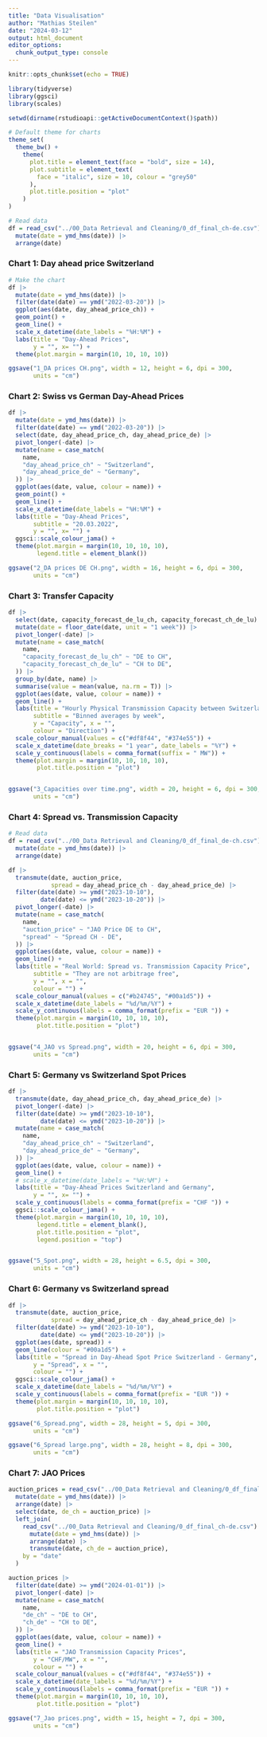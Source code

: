 ---
title: "Data Visualisation"
author: "Mathias Steilen"
date: "2024-03-12"
output: html_document
editor_options: 
  chunk_output_type: console
---

```{r setup, include=FALSE}
knitr::opts_chunk$set(echo = TRUE)

library(tidyverse)
library(ggsci)
library(scales)

setwd(dirname(rstudioapi::getActiveDocumentContext()$path))

# Default theme for charts
theme_set(
  theme_bw() +
    theme(  
      plot.title = element_text(face = "bold", size = 14),
      plot.subtitle = element_text(
        face = "italic", size = 10, colour = "grey50"
      ),
      plot.title.position = "plot"
    )
)

```

```{r}
# Read data
df = read_csv("../00_Data Retrieval and Cleaning/0_df_final_ch-de.csv") |> 
  mutate(date = ymd_hms(date)) |> 
  arrange(date)
```

### Chart 1: Day ahead price Switzerland

```{r}
# Make the chart
df |> 
  mutate(date = ymd_hms(date)) |> 
  filter(date(date) == ymd("2022-03-20")) |> 
  ggplot(aes(date, day_ahead_price_ch)) +
  geom_point() +
  geom_line() +
  scale_x_datetime(date_labels = "%H:%M") +
  labs(title = "Day-Ahead Prices",
       y = "", x= "") +
  theme(plot.margin = margin(10, 10, 10, 10))

ggsave("1_DA prices CH.png", width = 12, height = 6, dpi = 300,
       units = "cm")
```


### Chart 2: Swiss vs German Day-Ahead Prices

```{r}
df |> 
  mutate(date = ymd_hms(date)) |> 
  filter(date(date) == ymd("2022-03-20")) |> 
  select(date, day_ahead_price_ch, day_ahead_price_de) |> 
  pivot_longer(-date) |> 
  mutate(name = case_match(
    name, 
    "day_ahead_price_ch" ~ "Switzerland",
    "day_ahead_price_de" ~ "Germany",
  )) |> 
  ggplot(aes(date, value, colour = name)) +
  geom_point() +
  geom_line() +
  scale_x_datetime(date_labels = "%H:%M") +
  labs(title = "Day-Ahead Prices",
       subtitle = "20.03.2022",
       y = "", x= "") +
  ggsci::scale_colour_jama() +
  theme(plot.margin = margin(10, 10, 10, 10),
        legend.title = element_blank())

ggsave("2_DA prices DE CH.png", width = 16, height = 6, dpi = 300,
       units = "cm")
```

### Chart 3: Transfer Capacity

```{r}
df |>
  select(date, capacity_forecast_de_lu_ch, capacity_forecast_ch_de_lu) |> 
  mutate(date = floor_date(date, unit = "1 week")) |> 
  pivot_longer(-date) |> 
  mutate(name = case_match(
    name, 
    "capacity_forecast_de_lu_ch" ~ "DE to CH",
    "capacity_forecast_ch_de_lu" ~ "CH to DE",
  )) |> 
  group_by(date, name) |> 
  summarise(value = mean(value, na.rm = T)) |> 
  ggplot(aes(date, value, colour = name)) +
  geom_line() +
  labs(title = "Hourly Physical Transmission Capacity between Switzerland and Germany", 
       subtitle = "Binned averages by week",
       y = "Capacity", x = "", 
       colour = "Direction") +
  scale_colour_manual(values = c("#df8f44", "#374e55")) +
  scale_x_datetime(date_breaks = "1 year", date_labels = "%Y") +
  scale_y_continuous(labels = comma_format(suffix = " MW")) +
  theme(plot.margin = margin(10, 10, 10, 10),
        plot.title.position = "plot")


ggsave("3_Capacities over time.png", width = 20, height = 6, dpi = 300,
       units = "cm")
```

### Chart 4: Spread vs. Transmission Capacity

```{r}
# Read data
df = read_csv("../00_Data Retrieval and Cleaning/0_df_final_de-ch.csv") |> 
  mutate(date = ymd_hms(date)) |> 
  arrange(date)
```

```{r}
df |>
  transmute(date, auction_price, 
            spread = day_ahead_price_ch - day_ahead_price_de) |> 
  filter(date(date) >= ymd("2023-10-10"),
         date(date) <= ymd("2023-10-20")) |>
  pivot_longer(-date) |> 
  mutate(name = case_match(
    name, 
    "auction_price" ~ "JAO Price DE to CH",
    "spread" ~ "Spread CH - DE",
  )) |> 
  ggplot(aes(date, value, colour = name)) +
  geom_line() +
  labs(title = "Real World: Spread vs. Transmission Capacity Price", 
       subtitle = "They are not arbitrage free",
       y = "", x = "", 
       colour = "") +
  scale_colour_manual(values = c("#b24745", "#00a1d5")) +
  scale_x_datetime(date_labels = "%d/%m/%Y") +
  scale_y_continuous(labels = comma_format(prefix = "EUR ")) +
  theme(plot.margin = margin(10, 10, 10, 10),
        plot.title.position = "plot")


ggsave("4_JAO vs Spread.png", width = 20, height = 6, dpi = 300,
       units = "cm")
```

### Chart 5: Germany vs Switzerland Spot Prices

```{r}
df |>
  transmute(date, day_ahead_price_ch, day_ahead_price_de) |> 
  pivot_longer(-date) |> 
  filter(date(date) >= ymd("2023-10-10"),
         date(date) <= ymd("2023-10-20")) |>
  mutate(name = case_match(
    name, 
    "day_ahead_price_ch" ~ "Switzerland",
    "day_ahead_price_de" ~ "Germany",
  )) |> 
  ggplot(aes(date, value, colour = name)) +
  geom_line() +
  # scale_x_datetime(date_labels = "%H:%M") +
  labs(title = "Day-Ahead Prices Switzerland and Germany",
       y = "", x= "") +
  scale_y_continuous(labels = comma_format(prefix = "CHF ")) +
  ggsci::scale_colour_jama() +
  theme(plot.margin = margin(10, 10, 10, 10),
        legend.title = element_blank(),
        plot.title.position = "plot",
        legend.position = "top")


ggsave("5_Spot.png", width = 28, height = 6.5, dpi = 300,
       units = "cm")
```

### Chart 6: Germany vs Switzerland spread

```{r}
df |>
  transmute(date, auction_price, 
            spread = day_ahead_price_ch - day_ahead_price_de) |> 
  filter(date(date) >= ymd("2023-10-10"),
         date(date) <= ymd("2023-10-20")) |>
  ggplot(aes(date, spread)) +
  geom_line(colour = "#00a1d5") +
  labs(title = "Spread in Day-Ahead Spot Price Switzerland - Germany", 
       y = "Spread", x = "", 
       colour = "") +
  ggsci::scale_colour_jama() +
  scale_x_datetime(date_labels = "%d/%m/%Y") +
  scale_y_continuous(labels = comma_format(prefix = "EUR ")) +
  theme(plot.margin = margin(10, 10, 10, 10),
        plot.title.position = "plot")

ggsave("6_Spread.png", width = 28, height = 5, dpi = 300,
       units = "cm")
```

```{r}
ggsave("6_Spread large.png", width = 28, height = 8, dpi = 300,
       units = "cm")
```


### Chart 7: JAO Prices

```{r}
auction_prices = read_csv("../00_Data Retrieval and Cleaning/0_df_final_de-ch.csv") |> 
  mutate(date = ymd_hms(date)) |> 
  arrange(date) |> 
  select(date, de_ch = auction_price) |> 
  left_join(
    read_csv("../00_Data Retrieval and Cleaning/0_df_final_ch-de.csv") |> 
      mutate(date = ymd_hms(date)) |> 
      arrange(date) |> 
      transmute(date, ch_de = auction_price),
    by = "date"
  ) 

auction_prices |> 
  filter(date(date) >= ymd("2024-01-01")) |> 
  pivot_longer(-date) |> 
  mutate(name = case_match(
    name, 
    "de_ch" ~ "DE to CH",
    "ch_de" ~ "CH to DE",
  )) |> 
  ggplot(aes(date, value, colour = name)) +
  geom_line() +
  labs(title = "JAO Transmission Capacity Prices", 
       y = "CHF/MW", x = "", 
       colour = "") +
  scale_colour_manual(values = c("#df8f44", "#374e55")) +
  scale_x_datetime(date_labels = "%d/%m/%Y") +
  scale_y_continuous(labels = comma_format(prefix = "EUR ")) +
  theme(plot.margin = margin(10, 10, 10, 10),
        plot.title.position = "plot")

ggsave("7_Jao prices.png", width = 15, height = 7, dpi = 300,
       units = "cm")
```


